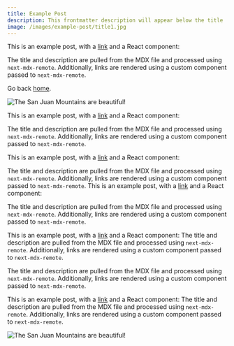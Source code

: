 ```yaml
---
title: Example Post
description: This frontmatter description will appear below the title
image: /images/example-post/title1.jpg
---
```


This is an example post, with a [link](https://nextjs.org) and a React component:

The title and description are pulled from the MDX file and processed using `next-mdx-remote`. Additionally, links are rendered using a custom component passed to `next-mdx-remote`.

Go back [home](/).

![The San Juan Mountains are beautiful!](/images/example-post/placeholder1.jpg 'San Juan Mountains')

This is an example post, with a [link](https://nextjs.org) and a React component:

The title and description are pulled from the MDX file and processed using `next-mdx-remote`. Additionally, links are rendered using a custom component passed to `next-mdx-remote`.

This is an example post, with a [link](https://nextjs.org) and a React component:

The title and description are pulled from the MDX file and processed using `next-mdx-remote`. Additionally, links are rendered using a custom component passed to `next-mdx-remote`.
This is an example post, with a [link](https://nextjs.org) and a React component:

The title and description are pulled from the MDX file and processed using `next-mdx-remote`. Additionally, links are rendered using a custom component passed to `next-mdx-remote`.

This is an example post, with a [link](https://nextjs.org) and a React component:
The title and description are pulled from the MDX file and processed using `next-mdx-remote`. Additionally, links are rendered using a custom component passed to `next-mdx-remote`.

The title and description are pulled from the MDX file and processed using `next-mdx-remote`. Additionally, links are rendered using a custom component passed to `next-mdx-remote`.

This is an example post, with a [link](https://nextjs.org) and a React component:
The title and description are pulled from the MDX file and processed using `next-mdx-remote`. Additionally, links are rendered using a custom component passed to `next-mdx-remote`.

![The San Juan Mountains are beautiful!](/images/example-post/placeholder1.jpg 'San Juan Mountains')
